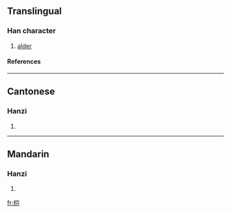 {{see|榿}}

==Translingual==
===Han character===
{{Han char|rn=75|rad=木|as=06|sn=10|four=|canj=木山尸山 (DUSU)}}
# [[alder]]
====References====
{{Han ref|kx=0526.211|hdz=21199.060|uh=6864|ud=26724}}

----
==Cantonese==
===Hanzi===
{{yue-hanzi|jyut=|y=kei1}}
# {{defn|Cantonese}}

----
==Mandarin==
===Hanzi===
{{cmn-hanzi|tra=榿|pin=[[gùi]] (gui4), [[hùi]] (hui4), [[qī]] (qi1)|wg=kuei<sup>4</sup>, hui<sup>4</sup>, ch'i<sup>1</sup>}}
# {{defn|Mandarin}}

[[fr:桤]]